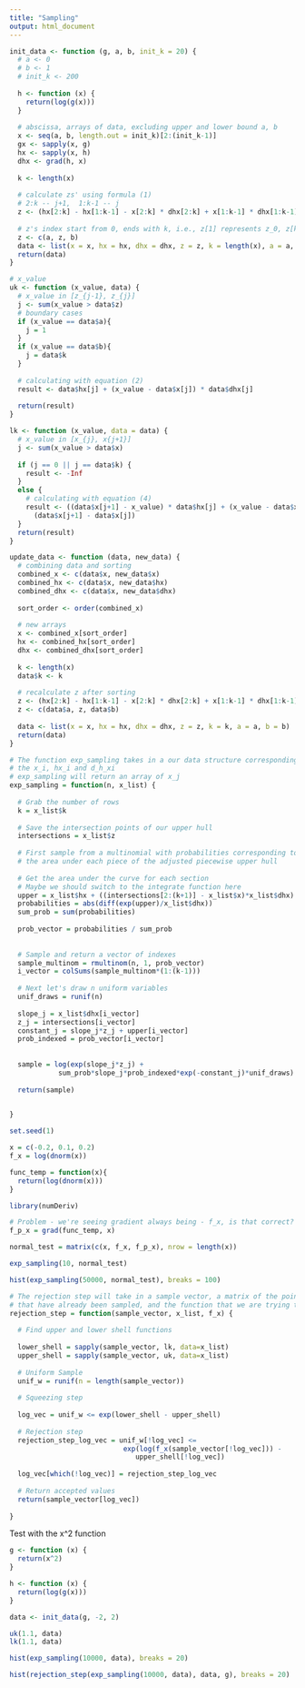 ```yaml
---
title: "Sampling"
output: html_document
---
```


```r
init_data <- function (g, a, b, init_k = 20) {
  # a <- 0
  # b <- 1
  # init_k <- 200
  
  h <- function (x) {
    return(log(g(x)))
  }
  
  # abscissa, arrays of data, excluding upper and lower bound a, b
  x <- seq(a, b, length.out = init_k)[2:(init_k-1)]
  gx <- sapply(x, g)
  hx <- sapply(x, h)
  dhx <- grad(h, x)
  
  k <- length(x)
  
  # calculate zs' using formula (1)
  # 2:k -- j+1,  1:k-1 -- j
  z <- (hx[2:k] - hx[1:k-1] - x[2:k] * dhx[2:k] + x[1:k-1] * dhx[1:k-1]) / (dhx[1:k-1] - dhx[2:k])
    
  # z's index start from 0, ends with k, i.e., z[1] represents z_0, z[k+1] represents z_k
  z <- c(a, z, b)
  data <- list(x = x, hx = hx, dhx = dhx, z = z, k = length(x), a = a, b = b)
  return(data) 
}

# x_value
uk <- function (x_value, data) {
  # x_value in [z_{j-1}, z_{j}]
  j <- sum(x_value > data$z) 
  # boundary cases
  if (x_value == data$a){
    j = 1
  }
  if (x_value == data$b){
    j = data$k
  }
  
  # calculating with equation (2)
  result <- data$hx[j] + (x_value - data$x[j]) * data$dhx[j]
  
  return(result)
}

lk <- function (x_value, data = data) {
  # x_value in [x_{j}, x{j+1}]
  j <- sum(x_value > data$x)
  
  if (j == 0 || j == data$k) {
    result <- -Inf
  }
  else {
    # calculating with equation (4)
    result <- ((data$x[j+1] - x_value) * data$hx[j] + (x_value - data$x[j]) * data$hx[j+1] )/
      (data$x[j+1] - data$x[j])
  }
  return(result)
}

update_data <- function (data, new_data) {
  # combining data and sorting
  combined_x <- c(data$x, new_data$x)
  combined_hx <- c(data$x, new_data$hx)
  combined_dhx <- c(data$x, new_data$dhx)
  
  sort_order <- order(combined_x)
  
  # new arrays
  x <- combined_x[sort_order]
  hx <- combined_hx[sort_order]
  dhx <- combined_dhx[sort_order]
  
  k <- length(x)
  data$k <- k
  
  # recalculate z after sorting
  z <- (hx[2:k] - hx[1:k-1] - x[2:k] * dhx[2:k] + x[1:k-1] * dhx[1:k-1]) / (dhx[1:k-1] - dhx[2:k])
  z <- c(data$a, z, data$b)
  
  data <- list(x = x, hx = hx, dhx = dhx, z = z, k = k, a = a, b = b)
  return(data)
}
```


```r

# The function exp_sampling takes in a our data structure corresponding to 
# the x_i, hx_i and d_h_xi
# exp_sampling will return an array of x_j
exp_sampling = function(n, x_list) {
  
  # Grab the number of rows
  k = x_list$k
  
  # Save the intersection points of our upper hull
  intersections = x_list$z
  
  # First sample from a multinomial with probabilities corresponding to 
  # the area under each piece of the adjusted piecewise upper hull
  
  # Get the area under the curve for each section
  # Maybe we should switch to the integrate function here
  upper = x_list$hx + ((intersections[2:(k+1)] - x_list$x)*x_list$dhx)
  probabilities = abs(diff(exp(upper)/x_list$dhx))
  sum_prob = sum(probabilities)
  
  prob_vector = probabilities / sum_prob
  
  
  # Sample and return a vector of indexes
  sample_multinom = rmultinom(n, 1, prob_vector)
  i_vector = colSums(sample_multinom*(1:(k-1)))
  
  # Next let's draw n uniform variables
  unif_draws = runif(n)
  
  slope_j = x_list$dhx[i_vector]
  z_j = intersections[i_vector]
  constant_j = slope_j*z_j + upper[i_vector]
  prob_indexed = prob_vector[i_vector]
  
  
  sample = log(exp(slope_j*z_j) + 
            sum_prob*slope_j*prob_indexed*exp(-constant_j)*unif_draws) / slope_j
  
  return(sample)

  
}
```



```r
set.seed(1)

x = c(-0.2, 0.1, 0.2)
f_x = log(dnorm(x))

func_temp = function(x){
  return(log(dnorm(x)))
}

library(numDeriv)

# Problem - we're seeing gradient always being - f_x, is that correct?
f_p_x = grad(func_temp, x)

normal_test = matrix(c(x, f_x, f_p_x), nrow = length(x))
```

```r
exp_sampling(10, normal_test)
```


```r
hist(exp_sampling(50000, normal_test), breaks = 100)
```


```r

# The rejection step will take in a sample vector, a matrix of the points 
# that have already been sampled, and the function that we are trying to sample
rejection_step = function(sample_vector, x_list, f_x) {
  
  # Find upper and lower shell functions
  
  lower_shell = sapply(sample_vector, lk, data=x_list)
  upper_shell = sapply(sample_vector, uk, data=x_list)
  
  # Uniform Sample
  unif_w = runif(n = length(sample_vector))
  
  # Squeezing step
  
  log_vec = unif_w <= exp(lower_shell - upper_shell)
  
  # Rejection step
  rejection_step_log_vec = unif_w[!log_vec] <= 
                            exp(log(f_x(sample_vector[!log_vec])) - 
                               upper_shell[!log_vec])
  
  log_vec[which(!log_vec)] = rejection_step_log_vec
  
  # Return accepted values
  return(sample_vector[log_vec])
  
}

```


Test with the x^2 function
```r
g <- function (x) {
  return(x^2)
}

h <- function (x) {
  return(log(g(x)))
}

data <- init_data(g, -2, 2)

uk(1.1, data)
lk(1.1, data)
```


```r
hist(exp_sampling(10000, data), breaks = 20)
```

```r
hist(rejection_step(exp_sampling(10000, data), data, g), breaks = 20)
```











